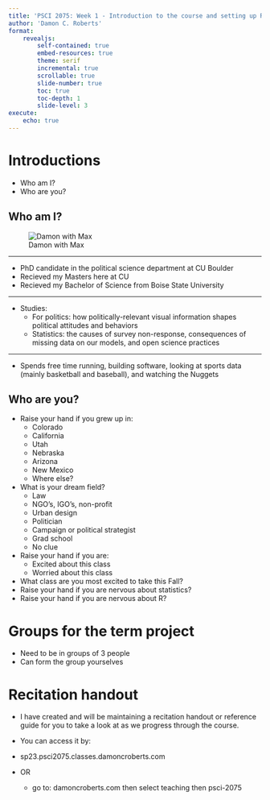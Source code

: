 ```yaml
---
title: 'PSCI 2075: Week 1 - Introduction to the course and setting up R'
author: 'Damon C. Roberts'
format: 
    revealjs:
        self-contained: true
        embed-resources: true
        theme: serif
        incremental: true
        scrollable: true
        slide-number: true
        toc: true
        toc-depth: 1
        slide-level: 3
execute:
    echo: true
---
```


# Introductions

- Who am I?
- Who are you?

## Who am I?

![Damon with Max](../assets/IMG_2767.jpeg)

---

- PhD candidate in the political science department at CU Boulder
- Recieved my Masters here at CU
- Recieved my Bachelor of Science from Boise State University

---

- Studies:
    - For politics: how politically-relevant visual information shapes political attitudes and behaviors
    - Statistics: the causes of survey non-response, consequences of missing data on our models, and open science practices

---

- Spends free time running, building software, looking at sports data (mainly basketball and baseball), and watching the Nuggets

## Who are you?

::: {.notes}
- Raise your hand if you grew up in:
    - Colorado
    - California
    - Utah
    - Nebraska
    - Arizona
    - New Mexico
    - Where else?
- What is your dream field?
    - Law
    - NGO's, IGO's, non-profit 
    - Urban design
    - Politician
    - Campaign or political strategist
    - Grad school
    - No clue
- Raise your hand if you are:
    - Excited about this class
    - Worried about this class
- What class are you most excited to take this Fall?
- Raise your hand if you are nervous about statistics?
- Raise your hand if you are nervous about R?
:::

# Groups for the term project

- Need to be in groups of 3 people
- Can form the group yourselves

# Recitation handout

- I have created and will be maintaining a recitation handout or reference guide for you to take a look at as we progress through the course.

- You can access it by:

- sp23.psci2075.classes.damoncroberts.com
- OR
    - go to: damoncroberts.com then select teaching then psci-2075
